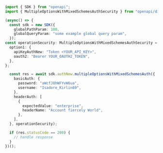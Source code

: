 ```typescript showLineNumbers copy filename="Multiple Options With Mixed Schemes Auth usage example"
import { SDK } from "openapi";
import { MultipleOptionsWithMixedSchemesAuthSecurity } from "openapi/dist/sdk/models/operations";

(async() => {
  const sdk = new SDK({
    globalPathParam: 100,
    globalQueryParam: "some example global query param",
  });
const operationSecurity: MultipleOptionsWithMixedSchemesAuthSecurity = {
  option1: {
    apiKeyAuthNew: "Token <YOUR_API_KEY>",
    oauth2: "Bearer YOUR_OAUTH2_TOKEN",
  },
};

  const res = await sdk.authNew.multipleOptionsWithMixedSchemesAuth({
    basicAuth: {
      password: "aWcfJ8hWFYvW6ua",
      username: "Isadore_Kirlin69",
    },
    headerAuth: [
      {
        expectedValue: "enterprise",
        headerName: "Account fiercely World",
      },
    ],
  }, operationSecurity);

  if (res.statusCode == 200) {
    // handle response
  }
})();
```
